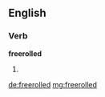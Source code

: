 ==English==

===Verb===
'''freerolled'''

# {{past of|[[freeroll]]}}

[[de:freerolled]]
[[mg:freerolled]]